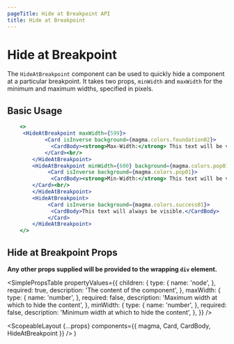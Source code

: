 ```yaml
---
pageTitle: Hide at Breakpoint API
title: Hide at Breakpoint
---
```



# Hide at Breakpoint

The `HideAtBreakpoint` component can be used to quickly hide a component at a particular breakpoint.
It takes two props, `minWidth` and `maxWidth` for the minimum and maximum widths, specified in pixels.

## Basic Usage

```.jsx
    <>
     <HideAtBreakpoint maxWidth={599}>
            <Card isInverse background={magma.colors.foundation02}>
              <CardBody><strong>Max-Width:</strong> This text will be visible when the browser width is greater than or equal to 600px.</CardBody>
            </Card><br/>
        </HideAtBreakpoint>
        <HideAtBreakpoint minWidth={600} background={magma.colors.pop01}>
             <Card isInverse background={magma.colors.pop01}>
              <CardBody><strong>Min-Width:</strong> This text will be visible when the browser width is less than 600px.</CardBody>
        </Card><br/>
        </HideAtBreakpoint>
        <HideAtBreakpoint>
             <Card isInverse background={magma.colors.success01}>
              <CardBody>This text will always be visible.</CardBody>
             </Card>
        </HideAtBreakpoint>
    </>
```

## Hide at Breakpoint Props

**Any other props supplied will be provided to the wrapping `div` element.**

<SimplePropsTable
  propertyValues={{
    children: {
      type: {
        name: 'node',
      },
      required: true,
      description: 'The content of the component',
    },
    maxWidth: {
      type: {
        name: 'number',
      },
      required: false,
      description: 'Maximum width at which to hide the content',
    },
    minWidth: {
      type: {
        name: 'number',
      },
      required: false,
      description: 'Minimum width at which to hide the content',
    },
  }}
/>

  <ScopeableLayout
    {...props}
    components={{ magma, Card, CardBody, HideAtBreakpoint }}
  />
)
